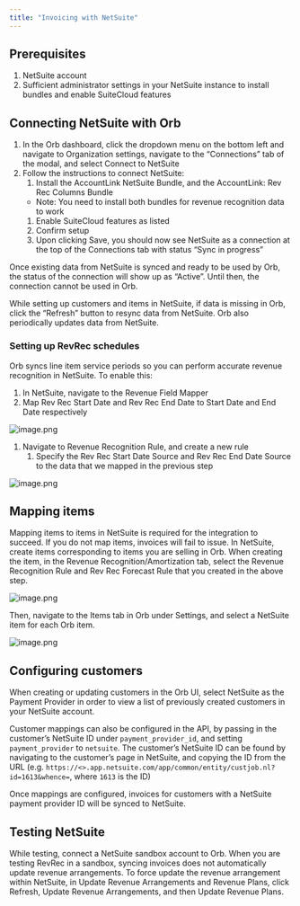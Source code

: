 ```yaml
---
title: "Invoicing with NetSuite"
---
```


## Prerequisites[](#prerequisites "Direct link to heading")

1. NetSuite account
2. Sufficient administrator settings in your NetSuite instance to install bundles and enable SuiteCloud features

## Connecting NetSuite with Orb[](#connecting-netsuite-with-orb "Direct link to heading")

1. In the Orb dashboard, click the dropdown menu on the bottom left and navigate to Organization settings, navigate to the “Connections” tab of the modal, and select Connect to NetSuite
2. Follow the instructions to connect NetSuite:  
   1. Install the AccountLink NetSuite Bundle, and the AccountLink: Rev Rec Columns Bundle  
   * Note: You need to install both bundles for revenue recognition data to work  
   1. Enable SuiteCloud features as listed  
   2. Confirm setup  
   3. Upon clicking Save, you should now see NetSuite as a connection at the top of the Connections tab with status “Sync in progress”

Once existing data from NetSuite is synced and ready to be used by Orb, the status of the connection will show up as “Active”. Until then, the connection cannot be used in Orb.

While setting up customers and items in NetSuite, if data is missing in Orb, click the “Refresh” button to resync data from NetSuite. Orb also periodically updates data from NetSuite.

### Setting up RevRec schedules[](#setting-up-revrec-schedules "Direct link to heading")

Orb syncs line item service periods so you can perform accurate revenue recognition in NetSuite. To enable this:

1. In NetSuite, navigate to the Revenue Field Mapper
2. Map Rev Rec Start Date and Rev Rec End Date to Start Date and End Date respectively

![image.png](/images/guides/invoicing/invoicing-integrations/netsuite-rev-rec-field-mapping-fa48ef2151a1dc82f3d600f6c55ba555.png)

1. Navigate to Revenue Recognition Rule, and create a new rule  
   1. Specify the Rev Rec Start Date Source and Rev Rec End Date Source to the data that we mapped in the previous step

![image.png](/images/guides/invoicing/invoicing-integrations/netsuite-rev-rec-rule-630fd6563fe5d0bd2ef5da3bcc4ec1b2.png)

## Mapping items[](#mapping-items "Direct link to heading")

Mapping items to items in NetSuite is required for the integration to succeed. If you do not map items, invoices will fail to issue. In NetSuite, create items corresponding to items you are selling in Orb. When creating the item, in the Revenue Recognition/Amortization tab, select the Revenue Recognition Rule and Rev Rec Forecast Rule that you created in the above step.

![image.png](/images/guides/invoicing/invoicing-integrations/netsuite-item-4c28d47688aa0c41eb8e5ac97c470a98.png)

Then, navigate to the Items tab in Orb under Settings, and select a NetSuite item for each Orb item. 

![image.png](/images/guides/invoicing/invoicing-integrations/netsuite-mappings-cd7f7c02e440037ef099dd1908bf3eb6.png)

## Configuring customers[](#configuring-customers "Direct link to heading")

When creating or updating customers in the Orb UI, select NetSuite as the Payment Provider in order to view a list of previously created customers in your NetSuite account. 

Customer mappings can also be configured in the API, by passing in the customer’s NetSuite ID under `payment_provider_id`, and setting `payment_provider` to `netsuite`. The customer’s NetSuite ID can be found by navigating to the customer’s page in NetSuite, and copying the ID from the URL (e.g. `https://<>.app.netsuite.com/app/common/entity/custjob.nl?id=1613&whence=`, where `1613` is the ID)

Once mappings are configured, invoices for customers with a NetSuite payment provider ID will be synced to NetSuite.

## Testing NetSuite[](#testing-netsuite "Direct link to heading")

While testing, connect a NetSuite sandbox account to Orb. When you are testing RevRec in a sandbox, syncing invoices does not automatically update revenue arrangements. To force update the revenue arrangement within NetSuite, in Update Revenue Arrangements and Revenue Plans, click Refresh, Update Revenue Arrangements, and then Update Revenue Plans.